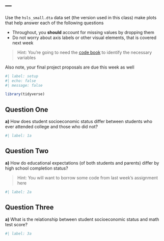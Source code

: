 ---
---

Use the `hsls_small.dta` data set (the version used in this class) make plots that help answer each of the following questions

- Throughout, you **should** account for missing values by dropping them
- Do not worry about axis labels or other visual elements, that is covered next week

> Hint: You're going to need the [code book](https://nces.ed.gov/datalab/onlinecodebook) to identify the necessary variables

Also note, your final project proposals are due this week as well

```r
#| label: setup
#| echo: false
#| message: false

library(tidyverse)
```

## Question One

**a)** How does student socioeconomic status differ between students who ever attended college and those who did not?

```r
#| label: 1a


```

## Question Two

**a)** How do educational expectations (of both students and parents) differ by high school completion status?

> Hint: You will want to borrow some code from last week's assignment here

```r
#| label: 2a


```

## Question Three

**a)** What is the relationship between student socioeconomic status and math test score?

```r
#| label: 3a


```


```{=html}
<!--
Once complete, turn in the .qmd file (must render successfully) and the rendered PDF to Canvas by Tuesday 12:00pm following the lesson.
Assignments will be graded before next lesson on Wednesday in line with the grading policy outlined in the syllabus.
-->
```
